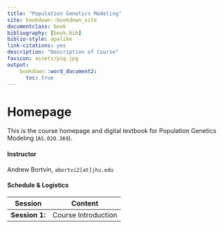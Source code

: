 ```yaml
---
title: "Population Genetics Modeling"
site: bookdown::bookdown_site
documentclass: book
bibliography: [book.bib]
biblio-style: apalike
link-citations: yes
description: "Description of Course"
favicon: assets/pig.jpg
output:
    bookdown::word_document2:
      toc: true
---
```


# Homepage

This is the course homepage and digital textbook for Population Genetics Modeling (`AS.020.369`).

#### Instructor

Andrew Bortvin, `abortvi2[at]jhu.edu`

#### Schedule & Logistics

|Session|Content|
|----|--------|
| **Session 1:** | Course Introduction |
